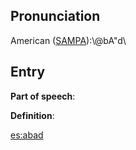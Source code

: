 == Pronunciation ==

American ([[SAMPA]]):\@bA"d\

== Entry ==

'''Part of speech''': 

'''Definition''':

{{stub}}

[[es:abad]]